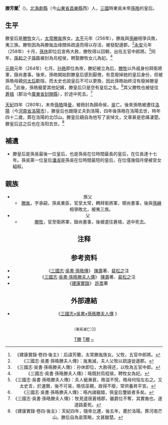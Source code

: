 {{東亞女性歷史人物
|名稱=末帝滕皇后
|身份=[[孫吳|孫吳]]皇后
|姓名=滕芳蘭
|位號=侯妃→皇后→侯夫人
|出生年= 生年不详
|出生地= [[北海郡|北海]][[劇縣|劇縣]]（今[[山東省|山東省]][[昌樂縣|昌樂縣]]西）
|婚年=[[永安_(東吳)|永安]]元年（258年）
|逝世年= 卒年不详
|逝世地= [[洛阳|洛阳]]（今[[河南省|河南省]][[洛阳市|洛阳市]]）
|父親=[[滕牧|滕牧]] 
|夫=[[孫皓|孫皓]]
|婚姻名份=正室
|夫之父=[[孫和|孫和]]
|夫之母= [[何姬|何姬]]
|夫之側室=[[张美人_(吴末帝)|張美人]]（[[張布|張布]]女）<br/>[[王夫人_(孫皓)|左夫人王氏]]（另說為張美人姊）
|其他親屬 =族父：[[滕胤|滕胤]]
|注釋=}}

'''滕芳蘭'''<ref>《建康實錄·卷四·後主》：后諱芳蘭，太常滕胤族女。父牧，五官中郎將。</ref>（{{bd|240年代||284年以後||catIdx=T}})，[[北海郡|北海]][[劇縣|劇縣]]（今[[山東省|山東省]][[昌樂縣|昌樂縣]]西）人，[[三國|三國]]時東吳末帝[[孫皓|孫皓]]的皇后。

==生平==
滕皇后是[[滕牧|滕牧]]女儿，[[太常|太常]][[滕胤|滕胤]]族女。[[太平_(吴)|太平]]元年（256年），滕胤與[[孫綝|孫綝]]相爭兵敗，夷三族。滕牧因為與滕胤血缘關係疏遠而得以存活，被發配邊郡。<ref>《三國志·吳書·孫晧滕夫人傳》：胤夷滅，夫人父牧以疏遠徙邊郡。</ref>[[永安_(吴)|永安]]元年（258年）十月，[[孫休|孫休]]即位后宣佈大赦，滕牧得以回朝，出任五官中郎將。<ref>《三國志·吳書·孫晧滕夫人傳》：孙休即位，大赦得还，以牧為五官中郎。</ref>同年，[[孫和|孫和]]之子[[孫晧|孫晧]]被封為烏程侯，聘娶滕牧女儿為妃。<ref>《三國志·吳書·孫晧滕夫人傳》：晧既封烏程侯，聘牧女為妃。</ref>

[[元兴_(东吴)|元興]]元年（264年）七月，[[孙皓|孙皓]]即位為帝，滕妃被立為后，[[滕牧|滕牧]]以外戚身份拜衛將軍，錄尚書事。後來，孫皓開始對滕皇后感到厭倦，有意廢掉她的皇后身份，但被孫皓母親[[何姬|何太后]]勸阻，而太史也說皇后不可以更換，因此孫皓始終沒有廢掉滕皇后。<ref>《三國志·吳書·孫晧滕夫人傳》：夫人寵漸衰，晧滋不悅，晧母何恒左右之。又太史言，於運曆，後不可易，晧信巫覡，故得不廢，常供養昇平宮。 </ref>此後，孫皓寵愛其他妃嬪，滕皇后只是空有皇后之名。<ref>《三國志·吳書·孫晧滕夫人傳》：晧內諸寵姬，佩皇后璽紱者多矣。</ref>其父滕牧也被徙往[[苍梧郡|蒼梧]]（郡治今[[廣東省|廣東省]][[封開縣|封開縣]]），於途中死去。<ref>《三國志·吳書·孫晧滕夫人傳》：牧見遣居蒼梧郡，雖爵位不奪，其實裔也，遂道路憂死。</ref>

[[天紀|天紀]]四年（280年)，末帝[[孫皓|孫皓]]降[[晋朝|晉]]，被冊封為歸命侯，[[孫吳|吳]]亡。後來孫皓被遷往[[洛阳郡|洛陽]]（今[[河南省|河南省]][[洛陽市|洛陽市]]），滕皇后也跟隨丈夫到洛陽，四年後孫皓在洛陽去世，時年四十二歲，葬在洛陽的北邙山。滕皇后親自為他写了哀悼文，文章甚是悲痛凄楚。滕皇后这之后也在洛阳去世。<ref>《建康實錄·卷四·後主》：天紀四年，隨帝北遷，後五年，薨於洛陽。葬河南芒山。滕后自為哀策略，文甚酸楚。</ref>

==補遺==
*滕皇后是孫吳最後一位皇后，也是孫吳在位時間最長的皇后，在位長達十七年。孫吳第一位皇后[[潘淑|潘淑]]是孫吳在位時間最短的皇后，在位僅幾個月便被宮女縊殺。

==親族==
{{Ahnentafel top|北海滕氏家系}}<center>
{{chart/start}}
{{chart| |,|-|-|-|-|-|-|-|-|-|-|-|-|-|-|-|-|-|-|-|-|-|-|-|-|-|.| |}}
{{chart| |!| | | |,|-|-|-|-|-|-|-|-|-|.| | | | | | | | | | | |!| |}}
{{chart|Ws|y|Sj| | | | | | | |Sd| | | | | | | | | |Wj|Ws=[[孫破虜吳夫人|吳氏]]|Sj=[[孫堅_(東吳)|孫堅]]|Sd=[[孫靜|孫靜]]|Wj=[[吳景|吳景]]}}
{{chart| | | |!| | | | | | | | | | | |!| | |,|-|-|-|-|.| | | |!| |}}
{{chart| | |Sq| | | | | |Zg| |Sh| |Td| |Tz| |Wq|Sq=[[孫權|孫權]]|Zg=[[諸葛瑾|諸葛瑾]]|Sh=[[孫奐|孫奐]]|Td=滕耽|Tz=滕胄|Wq=吳祺|boxstyle_Td=background-color:#dfd;|boxstyle_Tz=background-color:#dfd;}}
{{chart| | | |!| | | | | | | |!| | | |!| | | | | | | |!| | | |!| |}}
{{chart| | |Sh| |Tm| |Zg| |Ss|~|~|y|~|~|Ty| |Wz|Sh=[[孫和|孫和]]|Tm=[[滕牧|滕牧]]|Zg=[[諸葛恪|諸葛恪]]|Ss=孫氏|Ty=[[滕胤|滕胤]]|Wz=吳纂|boxstyle_Tm=background-color:#dfd;|boxstyle_Ty=background-color:#dfd;}}
{{chart| | | |!| | | |!| | | |!| | | | |,|-|-|^|-|-|.| | | | |:| |}}
{{chart| | |Sh|~|Th| |Zg|~|~|Ts| | | |Ts|~|~|~|J| |Sh=[[孫皓|孫皓]]|Th=滕皇后|Zg=諸葛竦|Ts=滕氏|boxstyle_Th=background-color:#dfd;|boxstyle_Ts=background-color:#dfd;}}
{{chart/end}}
{{ahnentafel bottom}}

*族父
**[[滕胤|滕胤]]，字承嗣，孫吳重臣，官至太常，轉拜衛將軍，領尚書事，後與[[孫綝|孫綝]]相爭敗北，被夷三族。
*父
**[[滕牧|滕牧]]，官至衛將軍，錄尚書事，後被遣往蒼梧，途中死去。

== 注释 ==
{{reflist|2}}

==参考资料==
* 《[[三國志|三國志]]·[[s:三國志/卷48|吳書·孫晧傳]]》 [[陳壽|陳壽]]著、[[裴松之|裴松之]]注
* 《[[三國志|三國志]]·[[s:三國志/卷50|吳書·孫晧滕夫人傳]]》 [[陳壽|陳壽]]著、[[裴松之|裴松之]]注
* 《[[建康實錄|建康實錄]]》 [[許嵩|許嵩]]著

==外部連結==
*《[http://www.guoxue.com/shibu/24shi/sangzz/sgzz_050.htm 三國志•吳書•孫晧滕夫人傳] {{Wayback|url=http://www.guoxue.com/shibu/24shi/sangzz/sgzz_050.htm |date=20150302030628 }}》

{{start box}}
{{s-before|[[朱皇后_(孫休)|孙休朱皇后]]}}
{{s-title|[[中國皇后及妃嬪列表_(隋以前)|中国东吴皇后]]|264年-280年}}
{{s-aft|rows=2|after=[[:category:晋朝皇后|晋朝皇后]][[楊艷|杨皇后]]}}<br><small>（東吳滅亡）</small>}}
{{end box}}

{{三國皇后}}
{{三国志}}
[[Category:東吳皇后|T滕]]
[[Category:三国志立传人物|T滕]]
[[Category:滕姓|~]]